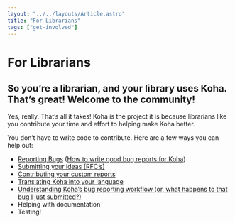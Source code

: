 ```yaml
---
layout: "../../layouts/Article.astro"
title: "For Librarians"
tags: ["get-involved"]
---
```


# For Librarians

## So you’re a librarian, and your library uses Koha. That’s great! Welcome to the community!

Yes, really. That’s all it takes! Koha is the project it is because librarians like you contribute your time and effort to helping make Koha better.

You don’t have to write code to contribute. Here are a few ways you can help out:

- [Reporting Bugs](http://bugs.koha-community.org) ([How to write good bug reports for Koha](http://wiki.koha-community.org/wiki/Bug_Reporting_Guidelines))
- [Submitting your ideas (RFC’s)](http://koha-community.org/about/enhancing-koha/)
- [Contributing your custom reports](http://wiki.koha-community.org/wiki/SQL_Reports_Library)
- [Translating Koha into your language](http://translate.koha-community.org)
- [Understanding Koha’s bug reporting workflow (or, what happens to that bug I just submitted?)](http://www.myacpl.org/koha/?p=555)
- Helping with documentation
- Testing!
